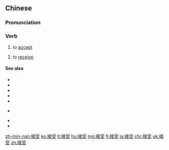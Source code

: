 ==Chinese==
{{zh-forms}}

===Pronunciation===
{{zh-pron
|m=jiēshòu
|c=zip3 sau6
|h=pfs=chiap-su
|mn=chiap-siū
|ma=Zh-jieshòu.ogg
|cat=v
}}

===Verb===
{{zh-verb}}

# to [[accept]] {{gloss|gift, punishment, etc.}}
#: {{zh-x|接受 治療|to '''accept''' treatment}}
# to [[receive]] {{gloss|honours, invitation, etc.}}

====See also====
* {{zh-l|感到}}
* {{zh-l|感受}}
* {{zh-l|受到}}
* {{zh-l|經歷}}
* {{zh-l|經驗}}
* {{qualifier|not to be confused with}} {{zh-l|接收}}
* {{zh-l|體會}}
* {{zh-l|體驗}}

{{zh-cat|Elementary}}

[[zh-min-nan:接受]]
[[ko:接受]]
[[lt:接受]]
[[hu:接受]]
[[mg:接受]]
[[fj:接受]]
[[ja:接受]]
[[chr:接受]]
[[uk:接受]]
[[zh:接受]]